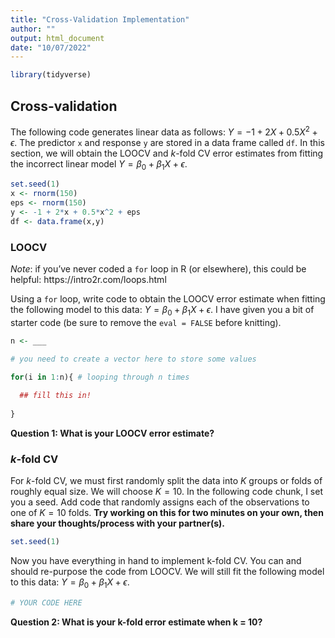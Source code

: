 ```yaml
---
title: "Cross-Validation Implementation"
author: ""
output: html_document
date: "10/07/2022"
---
```


```r
library(tidyverse)
```

## Cross-validation

The following code generates linear data as follows: $Y = -1 + 2X + 0.5X^2 + \epsilon$. The predictor `x` and response `y` are stored in a data frame called `df`. In this section, we will obtain the LOOCV and $k$-fold CV error estimates from fitting the incorrect linear model  $Y = \beta_{0} + \beta_{1}X + \epsilon$.

```r
set.seed(1)
x <- rnorm(150)
eps <- rnorm(150)
y <- -1 + 2*x + 0.5*x^2 + eps
df <- data.frame(x,y)
```

### LOOCV

*Note*: if you've never coded a `for` loop in R (or elsewhere), this could be helpful: https://intro2r.com/loops.html

Using a `for` loop, write code to obtain the LOOCV error estimate when fitting the following model to this data: $Y = \beta_{0} + \beta_{1}X + \epsilon$. I have given you a bit of starter code (be sure to remove the `eval = FALSE` before knitting).

```r
n <- ___

# you need to create a vector here to store some values

for(i in 1:n){ # looping through n times
  
  ## fill this in!
  
}


```

**Question 1: What is your LOOCV error estimate?**

### $k$-fold CV

For $k$-fold CV, we must first randomly split the data into $K$ groups or folds of roughly equal size. We will choose $K = 10$. In the following code chunk, I set you a seed. Add code that randomly assigns each of the observations to one of $K=10$ folds. **Try working on this for two minutes on your own, then share your thoughts/process with your partner(s).** 

```r
set.seed(1)

```

Now you have everything in hand to implement k-fold CV. You can and should re-purpose the code from LOOCV. We will still fit the following model to this data: $Y = \beta_{0} + \beta_{1}X + \epsilon$. 

```r
# YOUR CODE HERE

```

**Question 2: What is your k-fold error estimate when k = 10?**

